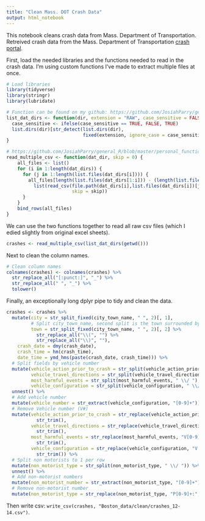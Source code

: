 ```yaml
---
title: "Clean Mass. DOT Crash Data"
output: html_notebook
---
```


This notebook cleans crash data from Mass. Department of Transportation. Retreived crash data from the Mass. Department of Transportation [crash portal](http://services.massdot.state.ma.us/crashportal/DataRequest.aspx).

First, load the needed libraries and the functions needed to read in the crash data. I'm using custom functions I've made to extract multiple files at once. 

```r
# Load libraries
library(tidyverse)
library(stringr)
library(lubridate)

# Function can be found on my github: https://github.com/JosiahParry/general_R/blob/master/personal_functions/list_dat_dirs.R
list_dat_dirs <- function(dir, extension = "RAW", case_sensitive = FALSE) {
  case_sensitive <- ifelse(case_sensitive == TRUE, FALSE, TRUE)
  list.dirs(dir)[str_detect(list.dirs(dir),
                            fixed(extension, ignore_case = case_sensitive))]
}

# https://github.com/JosiahParry/general_R/blob/master/personal_functions/read_multiple_csv.R
read_multiple_csv <- function(dat_dir, skip = 0) {
    all_files <- list()
    for (i in 1:length(dat_dirs)) {
      for (j in 1:length(list.files(dat_dirs[i]))) {
        all_files[length(list.files(dat_dirs[1:i])) - (length(list.files(dat_dirs[i])) - j)] <- 
          list(read_csv(file.path(dat_dirs[i],list.files(dat_dirs[i])[j]),
                        skip = skip))
      }
    }
    bind_rows(all_files)
}
```

We can use the two functions together to read all raw csv files (which I edied slightly from original excel sheets).

```r
crashes <- read_multiple_csv(list_dat_dirs(getwd()))
```

Next to clean the column names.

```r
# Clean column names 
colnames(crashes) <- colnames(crashes) %>% 
  str_replace_all("[:punct:]", "_") %>%
  str_replace_all(" ", "_") %>%
  tolower()
```

Finally, an exceptionally long dplyr pipe to tidy and clean the data.

```r
crashes <- crashes %>%
  mutate(city = str_split_fixed(city_town_name, " ", 2)[, 1], 
         # Split city_town_name, second split is the town surrounded by (), first is city
         town = str_split_fixed(city_town_name, " ", 2)[, 2] %>%
           str_replace_all("\\(", "") %>% 
           str_replace_all("\\)", ""),
    crash_date = dmy(crash_date),
    crash_time = hm(crash_time),
    date_time = ymd_hms(paste(crash_date, crash_time))) %>%
  # Split fields by vehicle number
  mutate(vehicle_action_prior_to_crash = str_split(vehicle_action_prior_to_crash, " \\/ "),
         vehicle_travel_directions = str_split(vehicle_travel_directions, " \\/ "),
         most_harmful_events = str_split(most_harmful_events, " \\/ "),
         vehicle_configuration = str_split(vehicle_configuration, " \\/ ")) %>%
  unnest() %>%
  # Add vehicle number
  mutate(vehicle_number = str_extract(vehicle_configuration, "[0-9]+")) %>%
  # Remove Vehicle number (V#)
  mutate(vehicle_action_prior_to_crash = str_replace(vehicle_action_prior_to_crash, "V[0-9]+:", "") %>%
           str_trim(),
         vehicle_travel_directions = str_replace(vehicle_travel_directions, "V[0-9]+:", "") %>%
           str_trim(),
         most_harmful_events = str_replace(most_harmful_events, "V[0-9]+:", "") %>%
           str_trim(),
         vehicle_configuration = str_replace(vehicle_configuration, "V[0-9]+:", "") %>%
           str_trim()) %>%
  # Split non motorists to 1 per row
  mutate(non_motorist_type = str_split(non_motorist_type, " \\/ ")) %>%
  unnest() %>%
  # Add non-motorist numbers
  mutate(non_motorist_number = str_extract(non_motorist_type, "[0-9]+")) %>%
  # Remove non-motorist number
  mutate(non_motorist_type = str_replace(non_motorist_type, "P[0-9]+:", ""))
```

Then write csv: `write_csv(crashes, "Boston_data/clean/crashes_12-14.csv")`.



